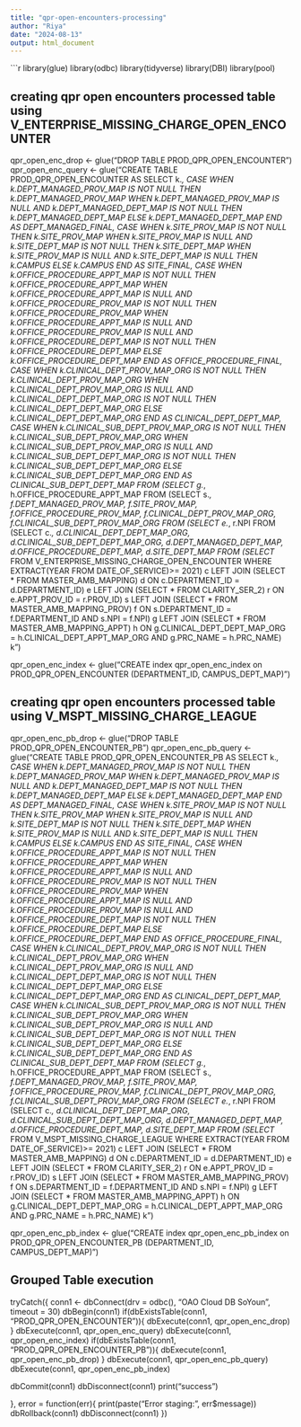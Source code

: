 ```yaml
---
title: "qpr-open-encounters-processing"
author: "Riya"
date: "2024-08-13"
output: html_document
---
```


```r

library(glue)
library(odbc)
library(tidyverse)
library(DBI)
library(pool)


## creating qpr open encounters processed table using V_ENTERPRISE_MISSING_CHARGE_OPEN_ENCOUNTER

qpr_open_enc_drop <- glue("DROP TABLE PROD_QPR_OPEN_ENCOUNTER")
qpr_open_enc_query <- glue("CREATE TABLE PROD_QPR_OPEN_ENCOUNTER AS
                             SELECT k.*,
                             CASE WHEN k.DEPT_MANAGED_PROV_MAP IS NOT NULL THEN k.DEPT_MANAGED_PROV_MAP
                                  WHEN k.DEPT_MANAGED_PROV_MAP IS NULL AND k.DEPT_MANAGED_DEPT_MAP IS NOT NULL THEN k.DEPT_MANAGED_DEPT_MAP
                                  ELSE k.DEPT_MANAGED_DEPT_MAP 
                             END AS DEPT_MANAGED_FINAL,
                             CASE WHEN k.SITE_PROV_MAP IS NOT NULL THEN k.SITE_PROV_MAP
                                  WHEN k.SITE_PROV_MAP IS NULL AND k.SITE_DEPT_MAP IS NOT NULL THEN k.SITE_DEPT_MAP
                                  WHEN k.SITE_PROV_MAP IS NULL AND k.SITE_DEPT_MAP IS NULL THEN k.CAMPUS
                                  ELSE k.CAMPUS
                             END AS SITE_FINAL,
                             CASE WHEN k.OFFICE_PROCEDURE_APPT_MAP IS NOT NULL THEN k.OFFICE_PROCEDURE_APPT_MAP
                                  WHEN k.OFFICE_PROCEDURE_APPT_MAP IS NULL AND k.OFFICE_PROCEDURE_PROV_MAP IS NOT NULL THEN k.OFFICE_PROCEDURE_PROV_MAP
                                  WHEN k.OFFICE_PROCEDURE_APPT_MAP IS NULL AND k.OFFICE_PROCEDURE_PROV_MAP IS NULL AND k.OFFICE_PROCEDURE_DEPT_MAP IS NOT NULL 
                                  THEN k.OFFICE_PROCEDURE_DEPT_MAP
                                  ELSE k.OFFICE_PROCEDURE_DEPT_MAP
                             END AS OFFICE_PROCEDURE_FINAL,
                             CASE WHEN k.CLINICAL_DEPT_PROV_MAP_ORG IS NOT NULL THEN k.CLINICAL_DEPT_PROV_MAP_ORG
                                  WHEN k.CLINICAL_DEPT_PROV_MAP_ORG IS NULL AND k.CLINICAL_DEPT_DEPT_MAP_ORG IS NOT NULL THEN k.CLINICAL_DEPT_DEPT_MAP_ORG
                                  ELSE k.CLINICAL_DEPT_DEPT_MAP_ORG
                             END AS CLINICAL_DEPT_DEPT_MAP,
                             CASE WHEN k.CLINICAL_SUB_DEPT_PROV_MAP_ORG IS NOT NULL THEN k.CLINICAL_SUB_DEPT_PROV_MAP_ORG 
                                  WHEN k.CLINICAL_SUB_DEPT_PROV_MAP_ORG IS NULL AND k.CLINICAL_SUB_DEPT_DEPT_MAP_ORG IS NOT NULL THEN k.CLINICAL_SUB_DEPT_DEPT_MAP_ORG
                                  ELSE k.CLINICAL_SUB_DEPT_DEPT_MAP_ORG
                             END AS CLINICAL_SUB_DEPT_DEPT_MAP
                             FROM
                             (SELECT g.*, h.OFFICE_PROCEDURE_APPT_MAP
                             FROM
                             (SELECT s.*, f.DEPT_MANAGED_PROV_MAP, f.SITE_PROV_MAP, f.OFFICE_PROCEDURE_PROV_MAP, f.CLINICAL_DEPT_PROV_MAP_ORG, f.CLINICAL_SUB_DEPT_PROV_MAP_ORG
                             FROM
                             (SELECT e.*, r.NPI
                             FROM
                             (SELECT c.*, d.CLINICAL_DEPT_DEPT_MAP_ORG,
                             d.CLINICAL_SUB_DEPT_DEPT_MAP_ORG, d.DEPT_MANAGED_DEPT_MAP, d.OFFICE_PROCEDURE_DEPT_MAP,
                             d.SITE_DEPT_MAP
                             FROM
                             (SELECT * FROM V_ENTERPRISE_MISSING_CHARGE_OPEN_ENCOUNTER
                             WHERE EXTRACT(YEAR FROM DATE_OF_SERVICE)>= 2021) c
                             LEFT JOIN
                             (SELECT * FROM MASTER_AMB_MAPPING) d
                             ON c.DEPARTMENT_ID = d.DEPARTMENT_ID) e
                             LEFT JOIN 
                             (SELECT * FROM CLARITY_SER_2) r
                             ON e.APPT_PROV_ID = r.PROV_ID) s
                             LEFT JOIN
                             (SELECT * FROM MASTER_AMB_MAPPING_PROV) f
                             ON s.DEPARTMENT_ID = f.DEPARTMENT_ID AND s.NPI = f.NPI) g
                             LEFT JOIN
                             (SELECT * FROM MASTER_AMB_MAPPING_APPT) h
                             ON g.CLINICAL_DEPT_DEPT_MAP_ORG = h.CLINICAL_DEPT_APPT_MAP_ORG AND g.PRC_NAME = h.PRC_NAME) k
                             ")

qpr_open_enc_index <- glue("CREATE index qpr_open_enc_index on PROD_QPR_OPEN_ENCOUNTER (DEPARTMENT_ID, CAMPUS_DEPT_MAP)")


## creating qpr open encounters processed table using V_MSPT_MISSING_CHARGE_LEAGUE

qpr_open_enc_pb_drop <- glue("DROP TABLE PROD_QPR_OPEN_ENCOUNTER_PB")
qpr_open_enc_pb_query <- glue("CREATE TABLE PROD_QPR_OPEN_ENCOUNTER_PB AS
                             SELECT k.*,
                             CASE WHEN k.DEPT_MANAGED_PROV_MAP IS NOT NULL THEN k.DEPT_MANAGED_PROV_MAP
                                  WHEN k.DEPT_MANAGED_PROV_MAP IS NULL AND k.DEPT_MANAGED_DEPT_MAP IS NOT NULL THEN k.DEPT_MANAGED_DEPT_MAP
                                  ELSE k.DEPT_MANAGED_DEPT_MAP 
                             END AS DEPT_MANAGED_FINAL,
                             CASE WHEN k.SITE_PROV_MAP IS NOT NULL THEN k.SITE_PROV_MAP
                                  WHEN k.SITE_PROV_MAP IS NULL AND k.SITE_DEPT_MAP IS NOT NULL THEN k.SITE_DEPT_MAP
                                  WHEN k.SITE_PROV_MAP IS NULL AND k.SITE_DEPT_MAP IS NULL THEN k.CAMPUS
                                  ELSE k.CAMPUS
                             END AS SITE_FINAL,
                             CASE WHEN k.OFFICE_PROCEDURE_APPT_MAP IS NOT NULL THEN k.OFFICE_PROCEDURE_APPT_MAP
                                  WHEN k.OFFICE_PROCEDURE_APPT_MAP IS NULL AND k.OFFICE_PROCEDURE_PROV_MAP IS NOT NULL THEN k.OFFICE_PROCEDURE_PROV_MAP
                                  WHEN k.OFFICE_PROCEDURE_APPT_MAP IS NULL AND k.OFFICE_PROCEDURE_PROV_MAP IS NULL AND k.OFFICE_PROCEDURE_DEPT_MAP IS NOT NULL 
                                  THEN k.OFFICE_PROCEDURE_DEPT_MAP
                                  ELSE k.OFFICE_PROCEDURE_DEPT_MAP
                             END AS OFFICE_PROCEDURE_FINAL,
                             CASE WHEN k.CLINICAL_DEPT_PROV_MAP_ORG IS NOT NULL THEN k.CLINICAL_DEPT_PROV_MAP_ORG
                                  WHEN k.CLINICAL_DEPT_PROV_MAP_ORG IS NULL AND k.CLINICAL_DEPT_DEPT_MAP_ORG IS NOT NULL THEN k.CLINICAL_DEPT_DEPT_MAP_ORG
                                  ELSE k.CLINICAL_DEPT_DEPT_MAP_ORG
                             END AS CLINICAL_DEPT_DEPT_MAP,
                             CASE WHEN k.CLINICAL_SUB_DEPT_PROV_MAP_ORG IS NOT NULL THEN k.CLINICAL_SUB_DEPT_PROV_MAP_ORG 
                                  WHEN k.CLINICAL_SUB_DEPT_PROV_MAP_ORG IS NULL AND k.CLINICAL_SUB_DEPT_DEPT_MAP_ORG IS NOT NULL THEN k.CLINICAL_SUB_DEPT_DEPT_MAP_ORG
                                  ELSE k.CLINICAL_SUB_DEPT_DEPT_MAP_ORG
                             END AS CLINICAL_SUB_DEPT_DEPT_MAP
                             FROM
                             (SELECT g.*, h.OFFICE_PROCEDURE_APPT_MAP
                             FROM
                             (SELECT s.*, f.DEPT_MANAGED_PROV_MAP, f.SITE_PROV_MAP, f.OFFICE_PROCEDURE_PROV_MAP, f.CLINICAL_DEPT_PROV_MAP_ORG, f.CLINICAL_SUB_DEPT_PROV_MAP_ORG
                             FROM
                             (SELECT e.*, r.NPI
                             FROM
                             (SELECT c.*, d.CLINICAL_DEPT_DEPT_MAP_ORG,
                             d.CLINICAL_SUB_DEPT_DEPT_MAP_ORG, d.DEPT_MANAGED_DEPT_MAP, d.OFFICE_PROCEDURE_DEPT_MAP,
                             d.SITE_DEPT_MAP
                             FROM
                             (SELECT * FROM V_MSPT_MISSING_CHARGE_LEAGUE
                             WHERE EXTRACT(YEAR FROM DATE_OF_SERVICE)>= 2021) c
                             LEFT JOIN
                             (SELECT * FROM MASTER_AMB_MAPPING) d
                             ON c.DEPARTMENT_ID = d.DEPARTMENT_ID) e
                             LEFT JOIN 
                             (SELECT * FROM CLARITY_SER_2) r
                             ON e.APPT_PROV_ID = r.PROV_ID) s
                             LEFT JOIN
                             (SELECT * FROM MASTER_AMB_MAPPING_PROV) f
                             ON s.DEPARTMENT_ID = f.DEPARTMENT_ID AND s.NPI = f.NPI) g
                             LEFT JOIN
                             (SELECT * FROM MASTER_AMB_MAPPING_APPT) h
                             ON g.CLINICAL_DEPT_DEPT_MAP_ORG = h.CLINICAL_DEPT_APPT_MAP_ORG AND g.PRC_NAME = h.PRC_NAME) k
                             ")

qpr_open_enc_pb_index <- glue("CREATE index qpr_open_enc_pb_index on PROD_QPR_OPEN_ENCOUNTER_PB (DEPARTMENT_ID, CAMPUS_DEPT_MAP)")

## Grouped Table execution
tryCatch({
  conn1 <- dbConnect(drv = odbc(), "OAO Cloud DB SoYoun", timeout = 30)
  dbBegin(conn1)
  if(dbExistsTable(conn1, "PROD_QPR_OPEN_ENCOUNTER")){
  dbExecute(conn1, qpr_open_enc_drop) 
  }
  dbExecute(conn1, qpr_open_enc_query) 
  dbExecute(conn1, qpr_open_enc_index)
  if(dbExistsTable(conn1, "PROD_QPR_OPEN_ENCOUNTER_PB")){
  dbExecute(conn1, qpr_open_enc_pb_drop) 
  }
  dbExecute(conn1, qpr_open_enc_pb_query) 
  dbExecute(conn1, qpr_open_enc_pb_index)
  
  dbCommit(conn1)
  dbDisconnect(conn1)
  print("success")
  
},
error = function(err){
  print(paste("Error staging:", err$message))
  dbRollback(conn1)
  dbDisconnect(conn1)
})

